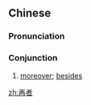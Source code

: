 ==Chinese==
{{zh-forms}}

===Pronunciation===
{{zh-pron
|m=zàizhě
|c=zoi3 ze2
|mn=chài--chiá
|cat=conj
}}

===Conjunction===
{{zh-con}}

# [[moreover]]; [[besides]]

[[zh:再者]]
